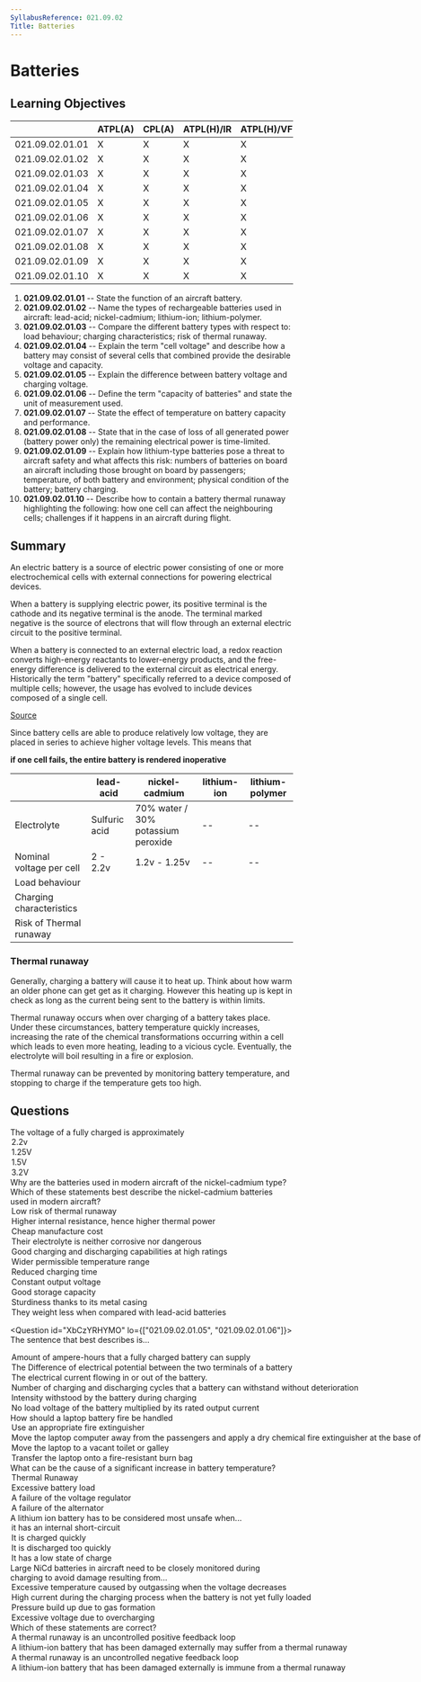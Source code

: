 ```yaml
---
SyllabusReference: 021.09.02
Title: Batteries
---
```


# Batteries

## Learning Objectives

|                 | ATPL(A) | CPL(A) | ATPL(H)/IR | ATPL(H)/VFR | CPL(H) | IR  | CBIR(A) |
| --------------- | ------- | ------ | ---------- | ----------- | ------ | --- | ------- |
| 021.09.02.01.01 | X       | X      | X          | X           | X      |     |         |
| 021.09.02.01.02 | X       | X      | X          | X           | X      |     |         |
| 021.09.02.01.03 | X       | X      | X          | X           | X      |     |         |
| 021.09.02.01.04 | X       | X      | X          | X           | X      |     |         |
| 021.09.02.01.05 | X       | X      | X          | X           | X      |     |         |
| 021.09.02.01.06 | X       | X      | X          | X           | X      |     |         |
| 021.09.02.01.07 | X       | X      | X          | X           | X      |     |         |
| 021.09.02.01.08 | X       | X      | X          | X           | X      |     |         |
| 021.09.02.01.09 | X       | X      | X          | X           | X      |     |         |
| 021.09.02.01.10 | X       | X      | X          | X           | X      |     |         |

1. **021.09.02.01.01** -- State the function of an aircraft battery.
2. **021.09.02.01.02** -- Name the types of rechargeable batteries used in
   aircraft: lead-acid; nickel-cadmium; lithium-ion; lithium-polymer.
3. **021.09.02.01.03** -- Compare the different battery types with respect to:
   load behaviour; charging characteristics; risk of thermal runaway.
4. **021.09.02.01.04** -- Explain the term "cell voltage" and describe how a
   battery may consist of several cells that combined provide the desirable
   voltage and capacity.
5. **021.09.02.01.05** -- Explain the difference between battery voltage and
   charging voltage.
6. **021.09.02.01.06** -- Define the term "capacity of batteries" and state the
   unit of measurement used.
7. **021.09.02.01.07** -- State the effect of temperature on battery capacity
   and performance.
8. **021.09.02.01.08** -- State that in the case of loss of all generated power
   (battery power only) the remaining electrical power is time-limited.
9. **021.09.02.01.09** -- Explain how lithium-type batteries pose a threat to
   aircraft safety and what affects this risk: numbers of batteries on board an
   aircraft including those brought on board by passengers; temperature, of both
   battery and environment; physical condition of the battery; battery charging.
10. **021.09.02.01.10** -- Describe how to contain a battery thermal runaway
    highlighting the following: how one cell can affect the neighbouring cells;
    challenges if it happens in an aircraft during flight.

## Summary

An electric battery is a source of electric power consisting of one or more
electrochemical cells with external connections for powering electrical devices.

When a battery is supplying electric power, its positive terminal is the cathode
and its negative terminal is the anode. The terminal marked negative is the
source of electrons that will flow through an external electric circuit to the
positive terminal.

When a battery is connected to an external electric load, a redox reaction
converts high-energy reactants to lower-energy products, and the free-energy
difference is delivered to the external circuit as electrical energy.
Historically the term "battery" specifically referred to a device composed of
multiple cells; however, the usage has evolved to include devices composed of a
single cell.

[Source](https://en.wikipedia.org/wiki/Electric_battery)

Since battery cells are able to produce relatively low voltage, they are placed
in series to achieve higher voltage levels. This means that

**if one cell fails, the entire battery is rendered inoperative**

|                          | lead-acid     | nickel-cadmium                     | lithium-ion | lithium-polymer |
| ------------------------ | ------------- | ---------------------------------- | ----------- | --------------- |
| Electrolyte              | Sulfuric acid | 70% water / 30% potassium peroxide | --          | --              |
| Nominal voltage per cell | 2 - 2.2v      | 1.2v - 1.25v                       | --          | --              |
| Load behaviour           |
| Charging characteristics |
| Risk of Thermal runaway  |

### Thermal runaway

Generally, charging a battery will cause it to heat up. Think about how warm an
older phone can get get as it charging. However this heating up is kept in check
as long as the current being sent to the battery is within limits.

Thermal runaway occurs when over charging of a battery takes place. Under these
circumstances, battery temperature quickly increases, increasing the rate of the
chemical transformations occurring within a cell which leads to even more
heating, leading to a vicious cycle. Eventually, the electrolyte will boil
resulting in a fire or explosion.

Thermal runaway can be prevented by monitoring battery temperature, and stopping
to charge if the temperature gets too high.

## Questions

<Question id="oABCblIpvs" lo="021.09.02.01.03">
  <Text variant="oneCorrect">
    The voltage of a fully charged <Subject /> is approximately
  </Text>
  <Option id="oABCblIpvs-1" subject="lead-acid battery">
    2.2v
  </Option>
  <Option id="oABCblIpvs-2" subject="nickel-cadmium battery">
    1.25V
  </Option>
  <Option id="oABCblIpvs-3">1.5V</Option>
  <Option id="oABCblIpvs-4">3.2V</Option>
</Question>

<Question id="AfFwC4SGL5" lo="021.09.02.01.03">
  <Text variant="oneCorrect">
    Why are the batteries used in modern aircraft of the nickel-cadmium type?
  </Text>
  <Text variant="multipleCorrect" select={6}>
    Which of these statements best describe the nickel-cadmium batteries used in
    modern aircraft?
  </Text>
  <Option
    id="AfFwC4SGL5-1"
    why="Thermal runaway is much more likely in NiCa batteries and require more expensive and complex controllers than Lead-acid batteries"
  >
    Low risk of thermal runaway
  </Option>
  <Option
    id="AfFwC4SGL5-2"
    why="This is just wrong from a physics point of view. You need a lower internal resistance to generate higher thermal power."
  >
    Higher internal resistance, hence higher thermal power
  </Option>
  <Option
    id="AfFwC4SGL5-3"
    why="lead-acid batteries are a cheaper alternative to NiCa batteries"
  >
    Cheap manufacture cost
  </Option>
  <Option id="AfFwC4SGL5-4" why="Potassium peroxyde is corrosive">
    Their electrolyte is neither corrosive nor dangerous
  </Option>
  <Option id="AfFwC4SGL5-5" correct>
    Good charging and discharging capabilities at high ratings
  </Option>
  <Option
    id="AfFwC4SGL5-6"
    correct
    why="compared to Lead Acid batteries, NiCa batteries function much better at very low temperatures."
  >
    Wider permissible temperature range
  </Option>
  <Option
    id="AfFwC4SGL5-7"
    correct
    why="NiCa batteries allow for very high charging currents"
  >
    Reduced charging time
  </Option>
  <Option id="AfFwC4SGL5-8" correct>
    Constant output voltage
  </Option>
  <Option id="AfFwC4SGL5-9" correct>
    Good storage capacity
  </Option>
  <Option id="AfFwC4SGL5-10" correct>
    Sturdiness thanks to its metal casing
  </Option>
  <Option id="AfFwC4SGL5-11" correct>
    They weight less when compared with lead-acid batteries
  </Option>
</Question>

<Question id="XbCzYRHYMO" lo={["021.09.02.01.05", "021.09.02.01.06"]}>
  <Text variant="oneCorrect">
    The sentence that best describes <Subject /> is...
  </Text>
  <Option id="XbCzYRHYMO-1" subject="the capacity of a battery">
    Amount of ampere-hours that a fully charged battery can supply
  </Option>
  <Option id="XbCzYRHYMO-2" subject="the battery voltage">
    The Difference of electrical potential between the two terminals of a
    battery
  </Option>
  <Option id="XbCzYRHYMO-3" subject="the battery amperage">
    The electrical current flowing in or out of the battery.
  </Option>
  <Option id="XbCzYRHYMO-4">
    Number of charging and discharging cycles that a battery can withstand
    without deterioration
  </Option>
  <Option id="XbCzYRHYMO-5">
    Intensity withstood by the battery during charging
  </Option>
  <Option id="XbCzYRHYMO-6">
    No load voltage of the battery multiplied by its rated output current
  </Option>
</Question>

<Question id="CFKTBUtDRL" lo="021.09.02.01.09">
  <Text variant="oneCorrect">How should a laptop battery fire be handled</Text>
  <Option
    id="CFKTBUtDRL-1"
    correct
    why="The important thing to remember is that a fire should be handled where it happens. The laptop should not be moved around"
  >
    Use an appropriate fire extinguisher
  </Option>
  <Option id="CFKTBUtDRL-2" why="Do not move the laptop">
    Move the laptop computer away from the passengers and apply a dry chemical
    fire extinguisher at the base of the fire.
  </Option>
  <Option id="CFKTBUtDRL-3" why="Do not move the laptop">
    Move the laptop to a vacant toilet or galley
  </Option>
  <Option id="CFKTBUtDRL-4" why="Do not move the laptop">
    Transfer the laptop onto a fire-resistant burn bag
  </Option>
</Question>

<Question id="9vhF1ir7xO" lo="021.09.02.01.10">
  <Text variant="oneCorrect">
    What can be the cause of a significant increase in battery temperature?
  </Text>
  <Option id="9vhF1ir7xO-1" correct>
    Thermal Runaway
  </Option>
  <Option
    id="9vhF1ir7xO-2"
    why="Typically, draining energy from a battery will not cause it to heat up. Charging it will."
  >
    Excessive battery load
  </Option>
  <Option id="9vhF1ir7xO-3">A failure of the voltage regulator</Option>
  <Option id="9vhF1ir7xO-4">A failure of the alternator</Option>
</Question>

<Question id="HEkcxXJBhR" lo="021.09.02.01.10">
  <Text variant="oneCorrect">
    A lithium ion battery has to be considered most unsafe when...
  </Text>
  <Option
    id="HEkcxXJBhR-1"
    correct
    why="If the two terminals are directly connected, the battery will quickly begin overheating"
  >
    it has an internal short-circuit
  </Option>
  <Option
    id="HEkcxXJBhR-2"
    why="Charging the battery too quickly can be dangerous, but not as dangerous as a short circuit"
  >
    It is charged quickly
  </Option>
  <Option
    id="HEkcxXJBhR-3"
    why="This can cause long term permanent damage to the battery, but does not have immediate consequences"
  >
    It is discharged too quickly
  </Option>
  <Option
    id="HEkcxXJBhR-4"
    why="This can cause long term permanent damage to the battery, but does not have immediate consequences"
  >
    It has a low state of charge
  </Option>
</Question>

<Question id="obaSCblIpvs" lo="021.09.02.01.10">
  <Text variant="oneCorrect">
    Large NiCd batteries in aircraft need to be closely monitored during
    charging to avoid damage resulting from...
  </Text>
  <Option
    id="obaSCblIpvs-1"
    correct
    why="if over charging occurs, outgassing reactions occur that heat the battery leading to a thermal runaway"
  >
    Excessive temperature caused by outgassing when the voltage decreases
  </Option>
  <Option
    id="obaSCblIpvs-2"
    why="NiCa batteries are resistent to high currents"
  >
    High current during the charging process when the battery is not yet fully
    loaded
  </Option>
  <Option
    id="obaSCblIpvs-3"
    why="aircraft use open batteries so that pressure accumulation is not possible"
  >
    Pressure build up due to gas formation
  </Option>
  <Option
    id="obaSCblIpvs-4"
    why="overcharging won't lead to excessive voltage, rather over current"
  >
    Excessive voltage due to overcharging
  </Option>
</Question>

<Question id="qhQDVesZAr" lo="021.09.02.01.10">
  <Text variant="oneTwo">Which of these statements are correct?</Text>
  <Option id="qhQDVesZAr-1" correct>
    A thermal runaway is an uncontrolled positive feedback loop
  </Option>
  <Option id="qhQDVesZAr-2" correct>
    A lithium-ion battery that has been damaged externally may suffer from a
    thermal runaway
  </Option>
  <Option
    id="qhQDVesZAr-4"
    why="A thermal runway needs a vicious cycle, or in more technical terms, a positive feedback loop"
  >
    A thermal runaway is an uncontrolled negative feedback loop
  </Option>
  <Option id="qhQDVesZAr-5">
    A lithium-ion battery that has been damaged externally is immune from a
    thermal runaway
  </Option>
</Question>
